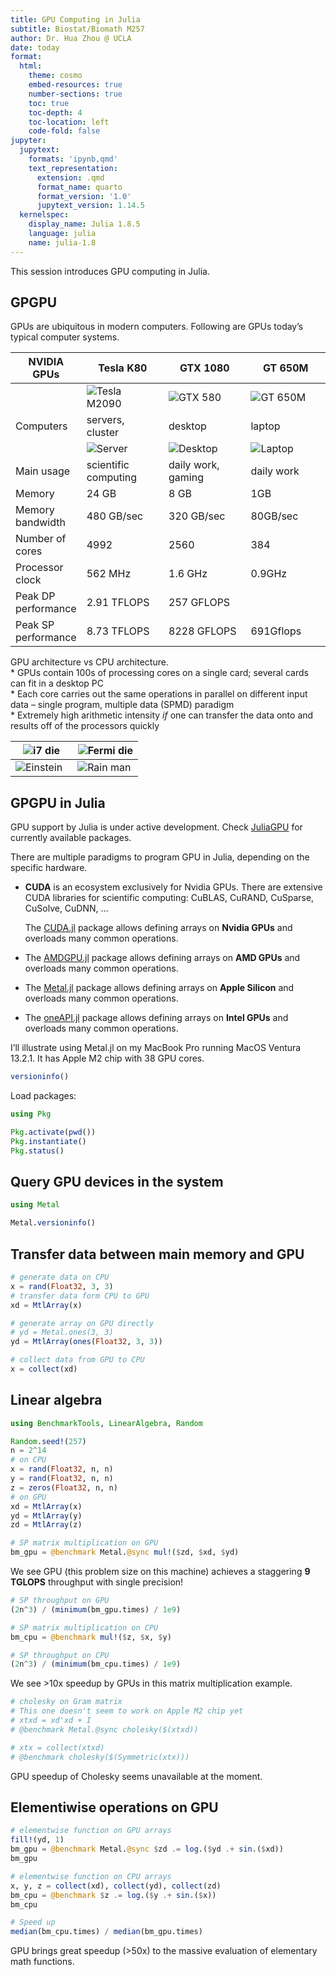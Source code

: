 ```yaml
---
title: GPU Computing in Julia
subtitle: Biostat/Biomath M257
author: Dr. Hua Zhou @ UCLA
date: today
format:
  html:
    theme: cosmo
    embed-resources: true
    number-sections: true
    toc: true
    toc-depth: 4
    toc-location: left
    code-fold: false
jupyter:
  jupytext:
    formats: 'ipynb,qmd'
    text_representation:
      extension: .qmd
      format_name: quarto
      format_version: '1.0'
      jupytext_version: 1.14.5
  kernelspec:
    display_name: Julia 1.8.5
    language: julia
    name: julia-1.8
---
```


This session introduces GPU computing in Julia.

## GPGPU

GPUs are ubiquitous in modern computers. Following are GPUs today's typical computer systems.

| NVIDIA GPUs         | Tesla K80                            | GTX 1080                                 | GT 650M                              |
|---------------------|----------------------------------------|-----------------------------------------|--------------------------------------|
|                     | ![Tesla M2090](nvidia_k80.jpg) | ![GTX 580](nvidia_gtx1080.jpg)    | ![GT 650M](nvidia_gt650m.jpg) |
| Computers           | servers, cluster                       | desktop                                 | laptop                               |
|                     | ![Server](gpu_server.jpg)       | ![Desktop](alienware-area51.png) | ![Laptop](macpro_inside.png)  |
| Main usage          | scientific computing                   | daily work, gaming                      | daily work                           |
| Memory              | 24 GB                                    | 8 GB                                   | 1GB                                  |
| Memory bandwidth    | 480 GB/sec                              | 320 GB/sec                               | 80GB/sec                             |
| Number of cores     | 4992                                    | 2560                                     | 384                                  |
| Processor clock     | 562 MHz                                 | 1.6 GHz                                  | 0.9GHz                               |
| Peak DP performance | 2.91 TFLOPS                              | 257 GFLOPS                                        |                                      |
| Peak SP performance | 8.73 TFLOPS                            | 8228 GFLOPS                              | 691Gflops                            |

GPU architecture vs CPU architecture.  
* GPUs contain 100s of processing cores on a single card; several cards can fit in a desktop PC  
* Each core carries out the same operations in parallel on different input data -- single program, multiple data (SPMD) paradigm  
* Extremely high arithmetic intensity *if* one can transfer the data onto and results off of the processors quickly

| ![i7 die](cpu_i7_die.png) | ![Fermi die](Fermi_Die.png) |
|----------------------------------|------------------------------------|
| ![Einstein](einstein.png) | ![Rain man](rainman.png)    |

## GPGPU in Julia

GPU support by Julia is under active development. Check [JuliaGPU](https://github.com/JuliaGPU) for currently available packages. 

There are multiple paradigms to program GPU in Julia, depending on the specific hardware.

- **CUDA** is an ecosystem exclusively for Nvidia GPUs. There are extensive CUDA libraries for scientific computing: CuBLAS, CuRAND, CuSparse, CuSolve, CuDNN, ...

  The [CUDA.jl](https://github.com/JuliaGPU/CUDA.jl) package allows defining arrays on **Nvidia GPUs** and overloads many common operations.

- The [AMDGPU.jl](https://github.com/JuliaGPU/AMDGPU.jl) package allows defining arrays on **AMD GPUs** and overloads many common operations.

- The [Metal.jl](https://github.com/JuliaGPU/Metal.jl) package allows defining arrays on **Apple Silicon** and overloads many common operations.

- The [oneAPI.jl](https://github.com/JuliaGPU/oneAPI.jl) package allows defining arrays on **Intel GPUs** and overloads many common operations.

I'll illustrate using Metal.jl on my MacBook Pro running MacOS Ventura 13.2.1. It has Apple M2 chip with 38 GPU cores.

```julia
versioninfo()
```

Load packages:

```julia
using Pkg

Pkg.activate(pwd())
Pkg.instantiate()
Pkg.status()
```

## Query GPU devices in the system

```julia
using Metal

Metal.versioninfo()
```

## Transfer data between main memory and GPU

```julia
# generate data on CPU
x = rand(Float32, 3, 3)
# transfer data form CPU to GPU
xd = MtlArray(x)
```

```julia
# generate array on GPU directly
# yd = Metal.ones(3, 3)
yd = MtlArray(ones(Float32, 3, 3))
```

```julia
# collect data from GPU to CPU
x = collect(xd)
```

## Linear algebra

```julia
using BenchmarkTools, LinearAlgebra, Random

Random.seed!(257)
n = 2^14
# on CPU
x = rand(Float32, n, n)
y = rand(Float32, n, n)
z = zeros(Float32, n, n)
# on GPU
xd = MtlArray(x)
yd = MtlArray(y)
zd = MtlArray(z)

# SP matrix multiplication on GPU
bm_gpu = @benchmark Metal.@sync mul!($zd, $xd, $yd)
```

We see GPU (this problem size on this machine) achieves a staggering **9 TGLOPS** throughput with single precision!

```julia
# SP throughput on GPU
(2n^3) / (minimum(bm_gpu.times) / 1e9)
```

```julia
# SP matrix multiplication on CPU
bm_cpu = @benchmark mul!($z, $x, $y)
```

```julia
# SP throughput on CPU
(2n^3) / (minimum(bm_cpu.times) / 1e9)
```

We see >10x speedup by GPUs in this matrix multiplication example.

```julia
# cholesky on Gram matrix
# This one doesn't seem to work on Apple M2 chip yet
# xtxd = xd'xd + I
# @benchmark Metal.@sync cholesky($(xtxd))
```

```julia
# xtx = collect(xtxd)
# @benchmark cholesky($(Symmetric(xtx)))
```

GPU speedup of Cholesky seems unavailable at the moment.

## Elementiwise operations on GPU

```julia
# elementwise function on GPU arrays
fill!(yd, 1)
bm_gpu = @benchmark Metal.@sync $zd .= log.($yd .+ sin.($xd))
bm_gpu
```

```julia
# elementwise function on CPU arrays
x, y, z = collect(xd), collect(yd), collect(zd)
bm_cpu = @benchmark $z .= log.($y .+ sin.($x))
bm_cpu
```

```julia
# Speed up
median(bm_cpu.times) / median(bm_gpu.times)
```

GPU brings great speedup (>50x) to the massive evaluation of elementary math functions.
